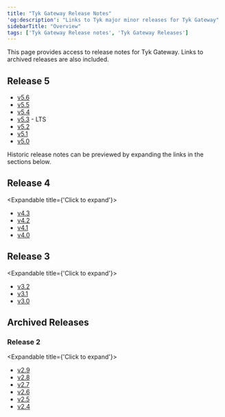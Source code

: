 ```yaml
---
title: "Tyk Gateway Release Notes"
'og:description': "Links to Tyk major minor releases for Tyk Gateway"
sidebarTitle: "Overview"
tags: ['Tyk Gateway Release notes', 'Tyk Gateway Releases']
---
```


This page provides access to release notes for Tyk Gateway. Links to archived releases are also included.

## Release 5

- [v5.6](/product-stack/tyk-gateway/release-notes/version-5.6.md)
- [v5.5](/product-stack/tyk-gateway/release-notes/version-5.5.md)
- [v5.4](/product-stack/tyk-gateway/release-notes/version-5.4.md)
- [v5.3](/product-stack/tyk-gateway/release-notes/version-5.3.md) - LTS
- [v5.2](/product-stack/tyk-gateway/release-notes/version-5.2.md)
- [v5.1](/product-stack/tyk-gateway/release-notes/version-5.1.md)
- [v5.0](/product-stack/tyk-gateway/release-notes/version-5.0.md)

Historic release notes can be previewed by expanding the links in the sections below.

## Release 4
<Expandable title={'Click to expand'}>
- [v4.3](/product-stack/tyk-gateway/release-notes/version-4.3.md)
- [v4.2](/product-stack/tyk-gateway/release-notes/version-4.2.md)
- [v4.1](/product-stack/tyk-gateway/release-notes/version-4.1.md)
- [v4.0](/product-stack/tyk-gateway/release-notes/version-4.0.md)
</Expandable>

## Release 3
<Expandable title={'Click to expand'}>
- [v3.2](/product-stack/tyk-gateway/release-notes/version-3.2.md)
- [v3.1](/product-stack/tyk-gateway/release-notes/version-3.1.md)
- [v3.0](/product-stack/tyk-gateway/release-notes/version-3.0.md)
</Expandable>

## Archived Releases

### Release 2
<Expandable title={'Click to expand'}>
- [v2.9](/product-stack/tyk-gateway/release-notes/archived-releases/version-2.9.md)
- [v2.8](/product-stack/tyk-gateway/release-notes/archived-releases/version-2.8.md)
- [v2.7](/product-stack/tyk-gateway/release-notes/archived-releases/version-2.7.md)
- [v2.6](/product-stack/tyk-gateway/release-notes/archived-releases/version-2.6.md)
- [v2.5](/product-stack/tyk-gateway/release-notes/archived-releases/version-2.5.md)
- [v2.4](/product-stack/tyk-gateway/release-notes/archived-releases/version-2.4.md)
</Expandable>